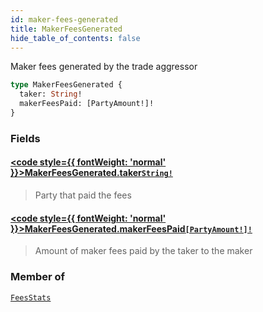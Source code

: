 ```yaml
---
id: maker-fees-generated
title: MakerFeesGenerated
hide_table_of_contents: false
---
```








Maker fees generated by the trade aggressor

```graphql
type MakerFeesGenerated {
  taker: String!
  makerFeesPaid: [PartyAmount!]!
}
```


### Fields

#### [<code style={{ fontWeight: 'normal' }}>MakerFeesGenerated.<b>taker</b></code>](#)<Bullet />[`String!`](/testnet/api/graphql/scalars/string) <Badge class="secondary" text="non-null"/> <Badge class="secondary" text="scalar"/>
> Party that paid the fees
> 

#### [<code style={{ fontWeight: 'normal' }}>MakerFeesGenerated.<b>makerFeesPaid</b></code>](#)<Bullet />[`[PartyAmount!]!`](/testnet/api/graphql/objects/party-amount) <Badge class="secondary" text="non-null"/> <Badge class="secondary" text="object"/>
> Amount of maker fees paid by the taker to the maker
> 



### Member of

[`FeesStats`](/testnet/api/graphql/objects/fees-stats)  <Badge class="secondary" text="object"/>



